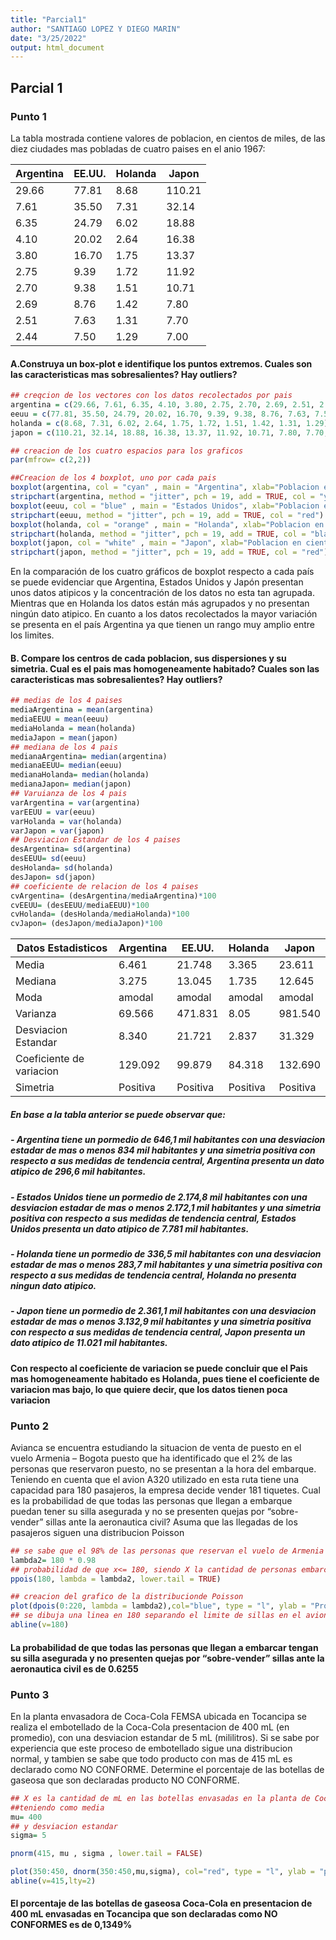 ---
title: "Parcial1"
author: "SANTIAGO LOPEZ Y DIEGO MARIN"
date: "3/25/2022"
output: html_document
---

## Parcial 1

### Punto 1

La tabla mostrada contiene valores de poblacion, en cientos de miles, de las diez ciudades mas pobladas de cuatro paises en el anio 1967:

Argentina | EE.UU. | Holanda | Japon
--|--|--|--
29.66 | 77.81 | 8.68 | 110.21
7.61 | 35.50 | 7.31 | 32.14
6.35 | 24.79 | 6.02 | 18.88
4.10 | 20.02 | 2.64 | 16.38
3.80 | 16.70 | 1.75 | 13.37
2.75 | 9.39 | 1.72 | 11.92
2.70 | 9.38 | 1.51 | 10.71
2.69 | 8.76 | 1.42 | 7.80
2.51 | 7.63 | 1.31 | 7.70
2.44 | 7.50 | 1.29 | 7.00

#### A.Construya un box-plot e identifique los puntos extremos. Cuales son las caracteristicas mas sobresalientes? Hay outliers?
```{r}
## creqcion de los vectores con los datos recolectados por pais
argentina = c(29.66, 7.61, 6.35, 4.10, 3.80, 2.75, 2.70, 2.69, 2.51, 2.44)
eeuu = c(77.81, 35.50, 24.79, 20.02, 16.70, 9.39, 9.38, 8.76, 7.63, 7.50)
holanda = c(8.68, 7.31, 6.02, 2.64, 1.75, 1.72, 1.51, 1.42, 1.31, 1.29)
japon = c(110.21, 32.14, 18.88, 16.38, 13.37, 11.92, 10.71, 7.80, 7.70, 7.00)

```



```{r puntoA, echo=FALSE}
## creacion de los cuatro espacios para los graficos
par(mfrow= c(2,2))

##Creacion de los 4 boxplot, uno por cada pais
boxplot(argentina, col = "cyan" , main = "Argentina", xlab="Poblacion en cientos de miles",  horizontal = TRUE)
stripchart(argentina, method = "jitter", pch = 19, add = TRUE, col = "yellow")
boxplot(eeuu, col = "blue" , main = "Estados Unidos", xlab="Poblacion en cientos de miles",  horizontal = TRUE)
stripchart(eeuu, method = "jitter", pch = 19, add = TRUE, col = "red")
boxplot(holanda, col = "orange" , main = "Holanda", xlab="Poblacion en cientos de miles",  horizontal = TRUE)
stripchart(holanda, method = "jitter", pch = 19, add = TRUE, col = "black")
boxplot(japon, col = "white" , main = "Japon", xlab="Poblacion en cientos de miles",  horizontal = TRUE)
stripchart(japon, method = "jitter", pch = 19, add = TRUE, col = "red")
```

En la comparación de los cuatro gráficos de boxplot respecto a cada país se puede evidenciar que Argentina, Estados Unidos y Japón presentan unos datos atipicos y la concentración de los datos no esta tan agrupada. Mientras que en Holanda los datos están más agrupados y no presentan ningún dato atipico. En cuanto a los datos recolectados la mayor variación se presenta en el país Argentina ya que tienen un rango muy amplio entre los limites. 

#### B. Compare los centros de cada poblacion, sus dispersiones y su simetria. Cual es el pais mas homogeneamente habitado? Cuales son las caracteristicas mas sobresalientes? Hay outliers?

```{r}
## medias de los 4 paises
mediaArgentina = mean(argentina)
mediaEEUU = mean(eeuu)
mediaHolanda = mean(holanda)
mediaJapon = mean(japon)
## mediana de los 4 pais 
medianaArgentina= median(argentina)
medianaEEUU= median(eeuu)
medianaHolanda= median(holanda)
medianaJapon= median(japon)
## Varuianza de los 4 pais
varArgentina = var(argentina)
varEEUU = var(eeuu)
varHolanda = var(holanda)
varJapon = var(japon)
## Desviacion Estandar de los 4 paises
desArgentina= sd(argentina)
desEEUU= sd(eeuu)
desHolanda= sd(holanda)
desJapon= sd(japon)
## coeficiente de relacion de los 4 paises
cvArgentina= (desArgentina/mediaArgentina)*100
cvEEUU= (desEEUU/mediaEEUU)*100
cvHolanda= (desHolanda/mediaHolanda)*100
cvJapon= (desJapon/mediaJapon)*100

```

 Datos Estadisticos | Argentina | EE.UU. | Holanda | Japon
--|--|--|--|--
Media | 6.461 | 21.748 | 3.365 | 23.611
Mediana | 3.275 | 13.045 | 1.735 | 12.645
Moda | amodal | amodal | amodal | amodal 
Varianza | 69.566 | 471.831 | 8.05 | 981.540
Desviacion Estandar | 8.340 | 21.721 | 2.837 | 31.329
Coeficiente de variacion| 129.092 | 99.879 | 84.318 | 132.690
Simetria | Positiva | Positiva | Positiva | Positiva

##### En base a la tabla anterior se puede observar que:
##### - Argentina tiene un pormedio de 646,1 mil habitantes con una desviacion estadar de mas o menos 834 mil habitantes y una simetria positiva con respecto a sus medidas de tendencia central, Argentina presenta un dato atipico de 296,6 mil habitantes.
 
##### - Estados Unidos tiene un pormedio de 2.174,8 mil habitantes con una desviacion estadar de mas o menos 2.172,1 mil habitantes y una simetria positiva con respecto a sus medidas de tendencia central, Estados Unidos presenta un dato atipico de 7.781 mil habitantes. 

##### - Holanda tiene un pormedio de 336,5 mil habitantes con una desviacion estadar de mas o menos 283,7 mil habitantes y una simetria positiva con respecto a sus medidas de tendencia central, Holanda no presenta ningun dato atipico.

##### - Japon tiene un pormedio de 2.361,1 mil habitantes con una desviacion estadar de mas o menos 3.132,9 mil habitantes y una simetria positiva con respecto a sus medidas de tendencia central, Japon presenta un dato atipico de 11.021 mil habitantes.

#### Con respecto al coeficiente de variacion se puede concluir que el Pais mas homogeneamente habitado es Holanda, pues tiene el coeficiente de variacion mas bajo, lo que quiere decir, que los datos tienen poca variacion

### Punto 2 
Avianca se encuentra estudiando la situacion de venta de puesto en el vuelo Armenia – Bogota puesto que ha identificado que el 2% de las personas que reservaron puesto, no se presentan a la hora del embarque. Teniendo en cuenta que el avion A320 utilizado en esta ruta tiene una capacidad para 180 pasajeros, la empresa decide vender 181 tiquetes. Cual es la probabilidad de que todas las personas que llegan a embarque puedan tener su silla asegurada y no se presenten quejas por “sobre-vender” sillas ante la aeronautica civil? Asuma que las llegadas de los pasajeros siguen una distribucion Poisson

```{r}
## se sabe que el 98% de las personas que reservan el vuelo de Armenia - Bogota se presentan a la hora de emabarque, entonces
lambda2= 180 * 0.98
## probabilidad de que x<= 180, siendo X la cantidad de personas embarcando al avion
ppois(180, lambda = lambda2, lower.tail = TRUE)
```
```{r punto2, echo=FALSE}
## creacion del grafico de la distribucionde Poisson
plot(dpois(0:220, lambda = lambda2),col="blue", type = "l", ylab = "Probabilidad", xlab = "Cantidad de personas que embarcan el vuelo Armenia-Bogota ", main = "Distribucion Poisson("~lambda ~"=176,4)")
## se dibuja una linea en 180 separando el limite de sillas en el avion
abline(v=180)

```

#### La probabilidad de que todas las personas que llegan a embarcar tengan su silla asegurada y no presenten quejas por "sobre-vender" sillas ante la aeronautica civil es de 0.6255

### Punto 3
En la planta envasadora de Coca-Cola FEMSA ubicada en Tocancipa se realiza el embotellado de la Coca-Cola presentacion de 400 mL (en promedio), con una desviacion estandar de 5 mL (mililitros). Si se sabe por experiencia que este proceso de embotellado sigue una distribucion normal, y tambien se sabe que todo producto con mas de 415 mL es declarado como NO CONFORME. Determine el porcentaje de las botellas de gaseosa que son declaradas producto NO CONFORME.

```{r}
## X es la cantidad de mL en las botellas envasadas en la planta de Coca-Cola FEMSA en Tocancipa
##teniendo como media
mu= 400
## y desviacion estandar
sigma= 5

pnorm(415, mu , sigma , lower.tail = FALSE)

```
```{r punto3, echo=FALSE}

plot(350:450, dnorm(350:450,mu,sigma), col="red", type = "l", ylab = "probabilidad", xlab = "Cantidad de mL en las botellas envasadas en la planta de Coca-Cola FEMSA en Tocancipa", main = "Distribucion normal ("~mu ~" =400,"~sigma~ "=5)")
abline(v=415,lty=2)
```

#### El porcentaje de las botellas de gaseosa Coca-Cola en presentacion de 400 mL envasadas en Tocancipa que son declaradas como NO CONFORMES es de 0,1349%
